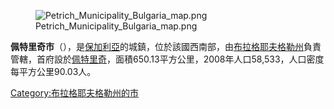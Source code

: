[[Image:Petrich_Municipality_Bulgaria_map.png|right]]

'''佩特里奇市'''（{{lang-bg|Петрич}}），是[[保加利亞|保加利亞]]的城鎮，位於該國西南部，由[[布拉格耶夫格勒州|布拉格耶夫格勒州]]負責管轄，首府設於[[佩特里奇|佩特里奇]]，面積650.13平方公里，2008年人口58,533，人口密度每平方公里90.03人。

{{coord|41|25|N|23|14|E|source:wikidata|display=title}}

{{Bulgaria-geo-stub}}
[[Category:布拉格耶夫格勒州的市|Category:布拉格耶夫格勒州的市]]